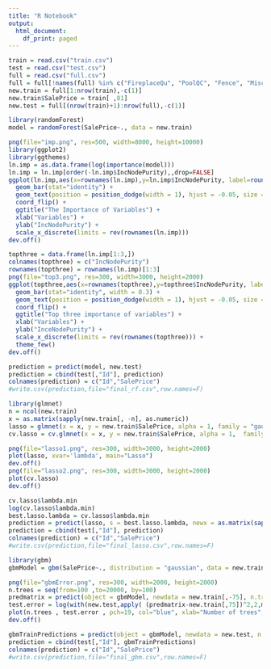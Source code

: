 ```yaml
---
title: "R Notebook"
output:
  html_document:
    df_print: paged
---
```


```r
train = read.csv("train.csv")
test = read.csv("test.csv")
full = read.csv("full.csv")
full = full[!names(full) %in% c("FireplaceQu", "PoolQC", "Fence", "MiscFeature", "Alley")]
new.train = full[1:nrow(train),-c(1)]
new.train$SalePrice = train[ ,81]
new.test = full[(nrow(train)+1):nrow(full),-c(1)]
```

```r
library(randomForest)
model = randomForest(SalePrice~., data = new.train)

png(file="imp.png", res=500, width=8000, height=10000)
library(ggplot2)
library(ggthemes)
ln.imp = as.data.frame(log(importance(model)))
ln.imp = ln.imp[order(-ln.imp$IncNodePurity),,drop=FALSE]
ggplot(ln.imp,aes(x=rownames(ln.imp),y=ln.imp$IncNodePurity, label=round(ln.imp$IncNodePurity,2), fill=ln.imp$IncNodePurity)) + 
  geom_bar(stat="identity") +
  geom_text(position = position_dodge(width = 1), hjust = -0.05, size = 3) +
  coord_flip() +
  ggtitle("The Importance of Variables") + 
  xlab("Variables") +
  ylab("IncNodePurity") +
  scale_x_discrete(limits = rev(rownames(ln.imp)))
dev.off()

topthree = data.frame(ln.imp[1:3,])
colnames(topthree) = c("IncNodePurity")
rownames(topthree) = rownames(ln.imp)[1:3]
png(file="top3.png", res=300, width=3000, height=2000)
ggplot(topthree,aes(x=rownames(topthree),y=topthree$IncNodePurity, label=round(topthree$IncNodePurity,2), fill=topthree$IncNodePurity)) + 
  geom_bar(stat="identity", width = 0.3) +
  geom_text(position = position_dodge(width = 1), hjust = -0.05, size = 3) +
  coord_flip() +
  ggtitle("Top three importance of variables") + 
  xlab("Variables") +
  ylab("InceNodePurity") +
  scale_x_discrete(limits = rev(rownames(topthree))) +
  theme_few()
dev.off()

prediction = predict(model, new.test)
prediction = cbind(test[,"Id"], prediction)
colnames(prediction) = c("Id","SalePrice")
#write.csv(prediction,file="final_rf.csv",row.names=F)
```

```r
library(glmnet)
n = ncol(new.train)
x = as.matrix(sapply(new.train[, -n], as.numeric))
lasso = glmnet(x = x, y = new.train$SalePrice, alpha = 1, family = "gaussian")
cv.lasso = cv.glmnet(x = x, y = new.train$SalePrice, alpha = 1,  family = "gaussian")

png(file="lasso1.png", res=300, width=3000, height=2000)
plot(lasso, xvar='lambda', main="Lasso")
dev.off()
png(file="lasso2.png", res=300, width=3000, height=2000)
plot(cv.lasso)
dev.off()

cv.lasso$lambda.min
log(cv.lasso$lambda.min)
best.lasso.lambda = cv.lasso$lambda.min
prediction = predict(lasso, s = best.lasso.lambda, newx = as.matrix(sapply(new.test, as.numeric)))
prediction = cbind(test[,"Id"], prediction)
colnames(prediction) = c("Id","SalePrice")
#write.csv(prediction,file="final_lasso.csv",row.names=F)
```

```r
library(gbm)
gbmModel = gbm(SalePrice~., distribution = "gaussian", data = new.train, n.trees = 20000, shrinkage = 0.01, n.minobsinnode = 20)

png(file="gbmError.png", res=300, width=2000, height=2000)
n.trees = seq(from=100 ,to=20000, by=100)
predmatrix = predict(object = gbmModel, newdata = new.train[,-75], n.trees = n.trees, type = "response")
test.error = log(with(new.test,apply( (predmatrix-new.train[,75])^2,2,mean)))
plot(n.trees , test.error , pch=19, col="blue", xlab="Number of trees", ylab="log(error)", main="Log-error w.r.t number of trees being drawn")
dev.off()

gbmTrainPredictions = predict(object = gbmModel, newdata = new.test, n.trees = 20000, type = "response")
prediction = cbind(test[,"Id"], gbmTrainPredictions)
colnames(prediction) = c("Id","SalePrice")
#write.csv(prediction,file="final_gbm.csv",row.names=F)
```